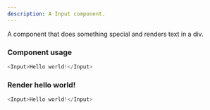 ```yaml
---
description: A Input component.
---
```



A component that does something special and renders text in a div.

### Component usage
```js
<Input>Hello world!</Input>
```

### Render hello world!

```js live
<Input>Hello world!</Input>
```
